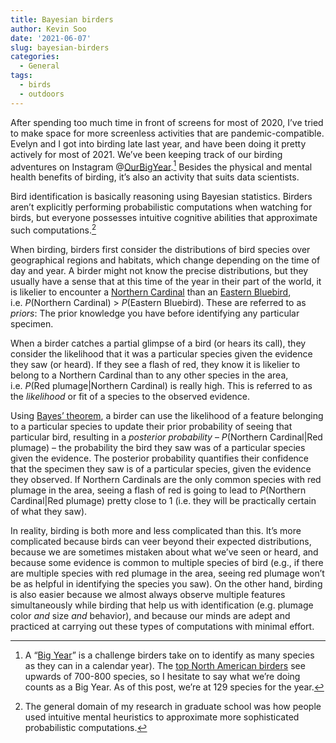 ```yaml
---
title: Bayesian birders
author: Kevin Soo
date: '2021-06-07'
slug: bayesian-birders
categories:
  - General
tags:
  - birds
  - outdoors
---
```


After spending too much time in front of screens for most of 2020, I’ve tried to make space for more screenless activities that are pandemic-compatible. Evelyn and I got into birding late last year, and have been doing it pretty actively for most of 2021. We’ve been keeping track of our birding adventures on Instagram @[OurBigYear](https://www.instagram.com/ourbigyear/).[^1] Besides the physical and mental health benefits of birding, it’s also an activity that suits data scientists.

Bird identification is basically reasoning using Bayesian statistics. Birders aren’t explicitly performing probabilistic computations when watching for birds, but everyone possesses intuitive cognitive abilities that approximate such computations.[^2]

When birding, birders first consider the distributions of bird species over geographical regions and habitats, which change depending on the time of day and year. A birder might not know the precise distributions, but they usually have a sense that at this time of the year in their part of the world, it is likelier to encounter a [Northern Cardinal](https://www.allaboutbirds.org/guide/Northern_Cardinal/overview) than an [Eastern Bluebird](https://www.allaboutbirds.org/guide/Eastern_Bluebird/overview), i.e. *P*(Northern Cardinal) > *P*(Eastern Bluebird). These are referred to as *priors*: The prior knowledge you have before identifying any particular specimen.

When a birder catches a partial glimpse of a bird (or hears its call), they consider the likelihood that it was a particular species given the evidence they saw (or heard). If they see a flash of red, they know it is likelier to belong to a Northern Cardinal than to any other species in the area, i.e. *P*(Red plumage|Northern Cardinal) is really high. This is referred to as the *likelihood* or fit of a species to the observed evidence. 

Using [Bayes’ theorem](https://en.wikipedia.org/wiki/Bayes%27_theorem), a birder can use the likelihood of a feature belonging to a particular species to update their prior probability of seeing that particular bird, resulting in a *posterior probability* – *P*(Northern Cardinal|Red plumage) – the probability the bird they saw was of a particular species given the evidence. The posterior probability quantifies their confidence that the specimen they saw is of a particular species, given the evidence they observed. If Northern Cardinals are the only common species with red plumage in the area, seeing a flash of red is going to lead to *P*(Northern Cardinal|Red plumage) pretty close to 1 (i.e. they will be practically certain of what they saw). 

In reality, birding is both more and less complicated than this. It’s more complicated because birds can veer beyond their expected distributions, because we are sometimes mistaken about what we've seen or heard, and because some evidence is common to multiple species of bird (e.g., if there are multiple species with red plumage in the area, seeing red plumage won’t be as helpful in identifying the species you saw). On the other hand, birding is also easier because we almost always observe multiple features simultaneously while birding that help us with identification (e.g. plumage color *and* size *and* behavior), and because our minds are adept and practiced at carrying out these types of computations with minimal effort.

[^1]: A "[Big Year](https://en.wikipedia.org/wiki/Big_year)" is a challenge birders take on to identify as many species as they can in a calendar year). The [top North American birders](https://www.audubon.org/news/two-guys-just-broke-north-american-big-year-record-how) see upwards of 700-800 species, so I hesitate to say what we’re doing counts as a Big Year. As of this post, we’re at 129 species for the year.

[^2]: The general domain of my research in graduate school was how people used intuitive mental heuristics to approximate more sophisticated probabilistic computations.